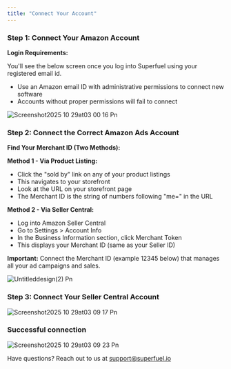 ```yaml
---
title: "Connect Your Account"
---
```


### Step 1: Connect Your Amazon Account

**Login Requirements:**

You'll see the below screen once you log into Superfuel using your registered email id.

- Use an Amazon email ID with administrative permissions to connect new software
- Accounts without proper permissions will fail to connect

![Screenshot2025 10 29at03 00 16 Pn](/images/Screenshot2025-10-29at03.00.16.png)

### Step 2: Connect the Correct Amazon Ads Account

**Find Your Merchant ID (Two Methods):**

**Method 1 - Via Product Listing:**

- Click the "sold by" link on any of your product listings
- This navigates to your storefront
- Look at the URL on your storefront page
- The Merchant ID is the string of numbers following "me=" in the URL

**Method 2 - Via Seller Central:**

- Log into Amazon Seller Central
- Go to Settings \> Account Info
- In the Business Information section, click Merchant Token
- This displays your Merchant ID (same as your Seller ID)

**Important:** Connect the Merchant ID (example 12345 below) that manages all your ad campaigns and sales.

![Untitleddesign(2) Pn](/images/Untitleddesign\(2\).png)

### Step 3: Connect Your Seller Central Account

![Screenshot2025 10 29at03 09 17 Pn](/images/Screenshot2025-10-29at03.09.17.png)

### **Successful connection**

![Screenshot2025 10 29at03 09 23 Pn](/images/Screenshot2025-10-29at03.09.23.png)

Have questions? Reach out to us at [support@superfuel.io](mailto:support@superfuel.io)